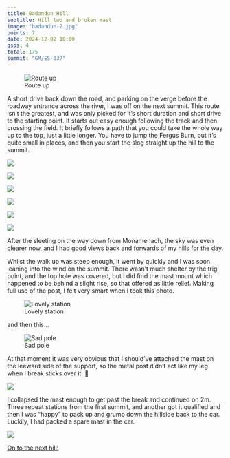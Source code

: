 ```yaml
---
title: Badandun Hill
subtitle: Hill two and broken mast
image: "badandun-2.jpg"
points: 7
date: 2024-12-02 10:00
qsos: 4
total: 175
summit: "GM/ES-037"
---
```


![Route up](badun.jpeg)

A short drive back down the road, and parking on the verge before the roadway entrance across the river, I was off on the next summit. This route isn’t the greatest, and was only picked for it’s short duration and short drive to the starting point. It starts out easy enough following the track and then crossing the field. It briefly follows a path that you could take the whole way up to the top, just a little longer. You have to jump the Fergus Burn, but it’s quite small in places, and then you start the slog straight up the hill to the summit.

![](badandun-15.jpg)

![](badandun-14.jpg)

![](badandun-13.jpg)

![](badandun-12.jpg)

![](badandun-11.jpg)

![](badandun-8.jpg)

After the sleeting on the way down from Monamenach, the sky was even clearer now, and I had good views back and forwards of my hills for the day.

Whilst the walk up was steep enough, it went by quickly and I was soon leaning into the wind on the summit. There wasn’t much shelter by the trig point, and the top hole was covered, but I did find the mast mount which happened to be behind a slight rise, so that offered as little relief. Making full use of the post, I felt very smart when I took this photo.

![Lovely station](badandun-2.jpg)

and then this…

![Sad pole](badandun-1.jpg)

At that moment it was very obvious that I should’ve attached the mast on the leeward side of the support, so the metal post didn’t act like my leg when I break sticks over it. 🤦

![](badandun-4.jpg)

I collapsed the mast enough to get past the break and continued on 2m. Three repeat stations from the first summit, and another got it qualified and then I was “happy” to pack up and grump down the hillside back to the car. Luckily, I had packed a spare mast in the car.

![](badandun-5.jpg)

[On to the next hill!](https://gm5alx.uk/sota/2024/gm-es-043/)
